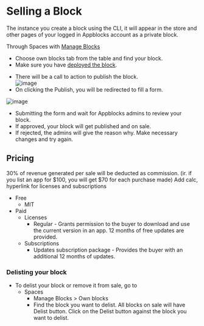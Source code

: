 # Selling a Block

The instance you create a block using the CLI, it will appear in the store and other pages of your logged in Appblocks account as a private block.  

<!-- There are two ways you can sell your block:   -->
Through Spaces with [Manage Blocks](https://docs.appblocks.com/docs/Tracking%20your%20Sales%20and%20Orders#manage-blocks)  <!-- Insert ss -->
   * Choose own blocks tab from the table and find your block.
   * Make sure you have [deployed the block](https://github.com/appblocks-hub/docs/blob/blocks-store-updates/docs/Getting%20Started/Using%20the%20purchased%20block.mdx#deploying-the-app). 
<!--    deploying app or block? -->
   * There will be a call to action to publish the block.  
![image](https://user-images.githubusercontent.com/33730398/217757801-cb7f0642-4204-4fee-bee9-88d2c3645c93.png)   
* On clicking the Publish, you will be redirected to fill a form.  
<!--    ii. Through **Sales History** ([Read more](https://docs.appblocks.com/docs/Tracking%20your%20Sales%20and%20Orders#sales-history))  
    * You will find three tabs on the table with different information - Blocks Sales Summary, Order Details, Payout History.
    * Sales information will list details of your blocks that are already on sale, and you will have the option of delisting that block.  
    * On this page, you will see an option to sell a block.  
    * Takes you to a form where you will choose the block you want to list.  
    * Private blocks will be your list of blocks that were delisted/never on sale.  
    * In this table, you will see an option to sell the block against each.  
    * Clicking on the action will take you to a form to fill out the details.   -->
    
<!--  2. Through Blocks Store ([Read more](https://docs.appblocks.com/docs/Tracking%20your%20Sales%20and%20Orders#sales-history))
    * On your private blocks, you will find the option to "Sell Block". 
    * Clicking on the action will take you to a form to fill out the details.
    -->
 ![image](https://user-images.githubusercontent.com/33730398/217756913-fd108c39-ffb0-453f-a8df-b5fa0969c705.png)

* Submitting the form and wait for Appblocks admins to review your block. 
* If approved, your block will get published and on sale.
* If rejected, the admins will give the reason why. Make necessary changes and try again.

## Pricing
30% of revenue generated per sale will be deducted as commission. (ir. if you list an app for $100, you will get $70 for each purchase made)
 Add calc, hyperlink for licenses and subscriptions
* Free
   * MIT
* Paid
   * Licenses
      * Regular - Grants permission to the buyer to download and use the current version in an app. 12 months of free updates are provided.
   * Subscriptions
      * Updates subscription package - Provides the buyer with an additional 12 months of updates.
<!--       * Repackaging (coming soon) - Grants permission to the user to use the block in apps and sell it as a new block for 12 months from the date of purchase. -->
  
<!--       * Developer support package (coming soon) - Allows the buyer connect with the developer for technical support with the purchased item. -->

### Delisting your block
* To delist your block or remove it from sale, go to 
   * Spaces 
       * Manage Blocks > Own blocks 
       * Find the block you want to delist. All blocks on sale will have Delist button. Click on the Delist button against the block you want to delist.
<!--        * Sales History > Payout history table > Delist button -->
<!--    * Blocks Store > Delist button -->
   


    
    
    
     

    
    
